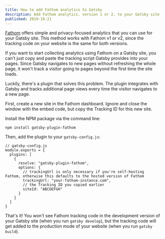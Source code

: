 ```yaml
---
title: How to add Fathom analytics to Gatsby
description: Add Fathom analytics, version 1 or 2, to your Gatsby site and start tracking the number of visitors your site gets.
published: 2019-10-21
---
```


[Fathom](https://usefathom.com) offers simple and privacy-focused analytics that you can use for your Gatsby site. This method works with Fathom v1 or v2, since the tracking code on your website is the same for both versions. 

If you want to start collecting analytics using Fathom on a Gatsby site, you can't just copy and paste the tracking script Gatsby provides into your pages. Since Gatsby navigates to new pages without refreshing the whole page, it won't track a visitor going to pages beyond the first time the site loads. 

Luckily, there's a plugin that solves this problem. The plugin integrates with Gatsby and tracks additional page views every time the visitor navigates to a new page. 

First, create a new site in the Fathom dashboard. Ignore and close the window with the embed code, but copy the Tracking ID for this new site. 

Install the NPM package via the command line: 

```
npm install gatsby-plugin-fathom
```

Then, add the plugin to your `gatsby-config.js`:

```
// gatsby-config.js
module.exports = {
  plugins: [
    {
      resolve: "gatsby-plugin-fathom",
      options: {
        // trackingUrl is only necessary if you're self-hosting Fathom, otherwise this defaults to the hosted version of Fathom
        trackingUrl: "your-fathom-instance.com",
        // the Tracking ID you copied earlier
        siteId: "ABCDEFGH"
      }
    }
  ]
}
```

That's it! You won't see Fathom tracking code in the development version of your Gatsby site (when you run `gatsby develop`), but the tracking code will get added to the production mode of your website (when you run `gatsby build`).